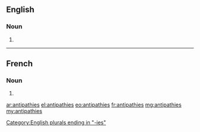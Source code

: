 ==English==

===Noun===
{{head|en|plural}}

# {{plural of|antipathy|lang=en}}

[[Category:English plurals ending in "-ies"]]

----

==French==

===Noun===
{{head|fr|plural}}

# {{plural of|antipathie|lang=fr}}

[[ar:antipathies]]
[[el:antipathies]]
[[eo:antipathies]]
[[fr:antipathies]]
[[mg:antipathies]]
[[my:antipathies]]